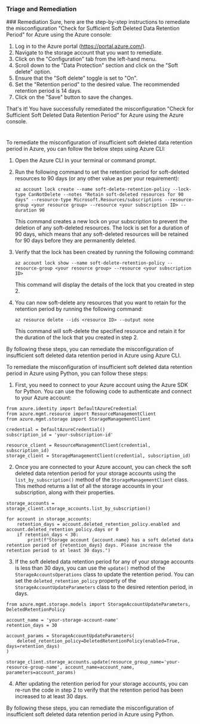 
### Triage and Remediation
<Tabs>
<Tab title='Remediation'>
### Remediation

<AccordionGroup>
<Accordion title='Using Console' defaultOpen='true'>
Sure, here are the step-by-step instructions to remediate the misconfiguration "Check for Sufficient Soft Deleted Data Retention Period" for Azure using the Azure console:

1. Log in to the Azure portal (https://portal.azure.com/).
2. Navigate to the storage account that you want to remediate.
3. Click on the "Configuration" tab from the left-hand menu.
4. Scroll down to the "Data Protection" section and click on the "Soft delete" option.
5. Ensure that the "Soft delete" toggle is set to "On".
6. Set the "Retention period" to the desired value. The recommended retention period is 14 days.
7. Click on the "Save" button to save the changes.

That's it! You have successfully remediated the misconfiguration "Check for Sufficient Soft Deleted Data Retention Period" for Azure using the Azure console.

#
</Accordion>

<Accordion title='Using CLI'>
To remediate the misconfiguration of insufficient soft deleted data retention period in Azure, you can follow the below steps using Azure CLI:

1. Open the Azure CLI in your terminal or command prompt.

2. Run the following command to set the retention period for soft-deleted resources to 90 days (or any other value as per your requirement):

   ```
   az account lock create --name soft-delete-retention-policy --lock-type CanNotDelete --notes "Retain soft-deleted resources for 90 days" --resource-type Microsoft.Resources/subscriptions --resource-group <your resource group> --resource <your subscription ID> --duration 90
   ```

   This command creates a new lock on your subscription to prevent the deletion of any soft-deleted resources. The lock is set for a duration of 90 days, which means that any soft-deleted resources will be retained for 90 days before they are permanently deleted.

3. Verify that the lock has been created by running the following command:

   ```
   az account lock show --name soft-delete-retention-policy --resource-group <your resource group> --resource <your subscription ID>
   ```

   This command will display the details of the lock that you created in step 2.

4. You can now soft-delete any resources that you want to retain for the retention period by running the following command:

   ```
   az resource delete --ids <resource ID> --output none
   ```

   This command will soft-delete the specified resource and retain it for the duration of the lock that you created in step 2.

By following these steps, you can remediate the misconfiguration of insufficient soft deleted data retention period in Azure using Azure CLI.
</Accordion>

<Accordion title='Using Python'>
To remediate the misconfiguration of insufficient soft deleted data retention period in Azure using Python, you can follow these steps:

1. First, you need to connect to your Azure account using the Azure SDK for Python. You can use the following code to authenticate and connect to your Azure account:

```
from azure.identity import DefaultAzureCredential
from azure.mgmt.resource import ResourceManagementClient
from azure.mgmt.storage import StorageManagementClient

credential = DefaultAzureCredential()
subscription_id = 'your-subscription-id'

resource_client = ResourceManagementClient(credential, subscription_id)
storage_client = StorageManagementClient(credential, subscription_id)
```

2. Once you are connected to your Azure account, you can check the soft deleted data retention period for your storage accounts using the `list_by_subscription()` method of the `StorageManagementClient` class. This method returns a list of all the storage accounts in your subscription, along with their properties.

```
storage_accounts = storage_client.storage_accounts.list_by_subscription()

for account in storage_accounts:
    retention_days = account.deleted_retention_policy.enabled and account.deleted_retention_policy.days or 0
    if retention_days < 30:
        print(f"Storage account {account.name} has a soft deleted data retention period of {retention_days} days. Please increase the retention period to at least 30 days.")
```

3. If the soft deleted data retention period for any of your storage accounts is less than 30 days, you can use the `update()` method of the `StorageAccountsOperations` class to update the retention period. You can set the `deleted_retention_policy` property of the `StorageAccountUpdateParameters` class to the desired retention period, in days.

```
from azure.mgmt.storage.models import StorageAccountUpdateParameters, DeletedRetentionPolicy

account_name = 'your-storage-account-name'
retention_days = 30

account_params = StorageAccountUpdateParameters(
    deleted_retention_policy=DeletedRetentionPolicy(enabled=True, days=retention_days)
)

storage_client.storage_accounts.update(resource_group_name='your-resource-group-name', account_name=account_name, parameters=account_params)
```

4. After updating the retention period for your storage accounts, you can re-run the code in step 2 to verify that the retention period has been increased to at least 30 days.

By following these steps, you can remediate the misconfiguration of insufficient soft deleted data retention period in Azure using Python.
</Accordion>

</AccordionGroup>
</Tab>
</Tabs>
